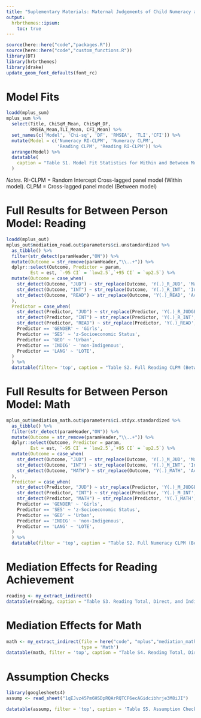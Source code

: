 ```yaml
---
title: "Suplementary Materials: Maternal Judgements of Child Numeracy and Reading Ability Predict Gains in Academic Achievement and Interest"
output: 
  hrbrthemes::ipsum:
    toc: true
---
```

```r
source(here::here("code","packages.R"))
source(here::here("code","custom_functions.R"))
library(DT)
library(hrbrthemes)
library(drake)
update_geom_font_defaults(font_rc)
```

# Model Fits

```r
loadd(mplus_sum)
mplus_sum %>%
  select(Title, ChiSqM_Mean, ChiSqM_DF,
         RMSEA_Mean,TLI_Mean, CFI_Mean) %>%
  set_names(c('Model', 'Chi-sq', 'DF', 'RMSEA', 'TLI','CFI')) %>%
  mutate(Model = c('Numeracy RI-CLPM', 'Numeracy CLPM',
                   'Reading CLPM', 'Reading RI-CLPM')) %>%
  arrange(Model) %>%
  datatable(
    caption = "Table S1. Model Fit Statistics for Within and Between Models."
  )
```
_Notes._ RI-CLPM = Random Intercept Cross-lagged panel model (Within model). 
    CLPM = Cross-lagged panel model (Between model)


# Full Results for Between Person Model: Reading
```r
loadd(mplus_out)
mplus_out$mediation_read.out$parameters$ci.unstandardized %>%
  as_tibble() %>%
  filter(str_detect(paramHeader,"ON")) %>%
  mutate(Outcome = str_remove(paramHeader,"\\..+")) %>%
  dplyr::select(Outcome, Predictor = param, 
         Est = est, `-95 CI` = `low2.5`,`+95 CI` = `up2.5`) %>% 
  mutate(Outcome = case_when(
    str_detect(Outcome, "JUD") ~ str_replace(Outcome, 'Y(.)_R_JUD', 'Maternal Judgement Year \\1'),
    str_detect(Outcome, "INT") ~ str_replace(Outcome, 'Y(.)_R_INT', 'Interest Year \\1'),
    str_detect(Outcome, "READ") ~ str_replace(Outcome, 'Y(.)_READ', 'Achievement Year \\1')
  ),
  Predictor = case_when(
    str_detect(Predictor, "JUD") ~ str_replace(Predictor, 'Y(.)_R_JUDGE', 'Maternal Judgement Year \\1'),
    str_detect(Predictor, "INT") ~ str_replace(Predictor, 'Y(.)_R_INT', 'Interest Year \\1'),
    str_detect(Predictor, "READ") ~ str_replace(Predictor, 'Y(.)_READ', 'Achievement Year \\1'),
    Predictor == 'GENDER' ~ 'Girls',
    Predictor == 'SES' ~ 'z-Socioeconomic Status',
    Predictor == 'GEO' ~ 'Urban',
    Predictor == 'INDIG' ~ 'non-Indigenous',
    Predictor == 'LANG' ~ 'LOTE',
  )
  ) %>%
  datatable(filter= 'top', caption = "Table S2. Full Reading CLPM (Between) Model Output")
```

# Full Results for Between Person Model: Math
```r

mplus_out$mediation_math.out$parameters$ci.stdyx.standardized %>%
  as_tibble() %>%
  filter(str_detect(paramHeader,"ON")) %>%
  mutate(Outcome = str_remove(paramHeader,"\\..+")) %>%
  dplyr::select(Outcome, Predictor = param, 
         Est = est, `-95 CI` = `low2.5`,`+95 CI` = `up2.5`) %>% 
  mutate(Outcome = case_when(
    str_detect(Outcome, "JUD") ~ str_replace(Outcome, 'Y(.)_M_JUD', 'Maternal Judgement Year \\1'),
    str_detect(Outcome, "INT") ~ str_replace(Outcome, 'Y(.)_M_INT', 'Interest Year \\1'),
    str_detect(Outcome, "MATH") ~ str_replace(Outcome, 'Y(.)_MATH', 'Achievement Year \\1')
  ),
  Predictor = case_when(
    str_detect(Predictor, "JUD") ~ str_replace(Predictor, 'Y(.)_M_JUDGE', 'Maternal Judgement Year \\1'),
    str_detect(Predictor, "INT") ~ str_replace(Predictor, 'Y(.)_M_INT', 'Interest Year \\1'),
    str_detect(Predictor, "MATH") ~ str_replace(Predictor, 'Y(.)_MATH', 'Achievement Year \\1'),
    Predictor == 'GENDER' ~ 'Girls',
    Predictor == 'SES' ~ 'z-Socioeconomic Status',
    Predictor == 'GEO' ~ 'Urban',
    Predictor == 'INDIG' ~ 'non-Indigenous',
    Predictor == 'LANG' ~ 'LOTE',
  )
  ) %>%
  datatable(filter = 'top', caption = "Table S2. Full Numeracy CLPM (Between) Model Output")
```


# Mediation Effects for Reading Achievement

```r
reading <- my_extract_indirect()
datatable(reading, caption = "Table S3. Reading Total, Direct, and Indirect Effects")
```

# Mediation Effects for Math

```r
math <- my_extract_indirect(file = here("code", "mplus","mediation_math.out"),
                            type = 'Math')
datatable(math, filter = 'top', caption = "Table S4. Reading Total, Direct, and Indirect Effects")
```

# Assumption Checks
```r
library(googlesheets4)
assump <- read_sheet("1qEJvz45Pm6HSDpRQArRQTCF6ecAGidcibhrje3M8iJI")

datatable(assump, filter = 'top', caption = 'Table S5. Assumption Checks')

```
